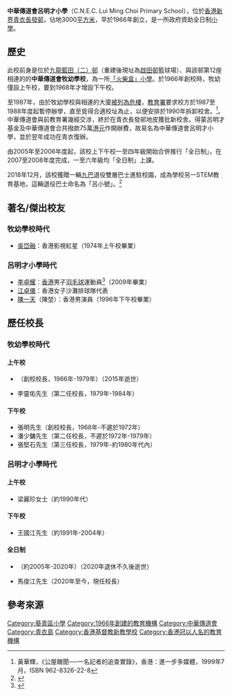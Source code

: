 {{Infobox_School 
| name = C.N.E.C. Lui Ming Choi Primary School <br/>中華傳道會呂明才小學
| image = [[File:C.N.E.C._Lui_Ming_Choi_Primary_School_2009.JPG|280px]]
| motto = ''仁愛、喜樂、和平''
| established = 1966年（中華傳道會牧幼學校上午校）<br>1988年（現址）
| type = [[津貼學校|津貼學校]]（全日）
| district = [[葵青區|葵青區]]
| principal = 馬俊江先生
| vice_principal = 孫麗賢女士，鄭淑儀女士
| faculty = 60人
| enrollment = 550人（2020/21年度）
| location = [[香港|香港]][[新界|新界]][[青衣島|青衣]][[長發邨|長發邨]]
| website = http://www.cneclmc.edu.hk
}}

'''中華傳道會呂明才小學'''（C.N.E.C. Lui Ming Choi Primary School），位於[[香港|香港]][[新界|新界]][[青衣島|青衣]][[長發邨|長發邨]]，佔地3000[[平方米|平方米]]，早於1966年創立，是一所政府資助全日制[[小學|小學]]。

==歷史==
此校前身是位於[[九龍|九龍]][[藍田邨|藍田（二）邨]]（重建後現址為[[啟田邨|啟田邨]]籃球場）、與該邨第12座相連的的'''中華傳道會牧幼學校'''，為一所[[「火柴盒」小學|「火柴盒」小學]]。於1966年創校時，牧幼僅設上午校，要到1968年才增設下午校。

至1987年，由於牧幼學校與相連的大廈[[26座問題公屋醜聞|被列為危樓]]，[[香港教育局|教育署]]要求校方於1987至1988年度起暫停辦學，直至覓得合適校址為止，以便安排於1990年拆卸校舍。<ref>黃華輝，《公屋醜聞──一名記者的追查實錄》，香港：進一步多媒體，1999年7月，ISBN 962-8326-22-8</ref>。中華傳道會與前教育署幾經交涉，終於在青衣長發邨地皮獲批新校舍。得蒙呂明才基金及中華傳道會合共撥款75萬[[港元|港元]]作開辦費，故易名為中華傳道會呂明才小學，並於翌年成功在青衣復辦。

由2005年至2006年度起，該校上下午校一至四年級開始合併推行「全日制」，在2007至2008年度完成，一至六年級均「全日制」上課。

2018年12月，該校獲贈一輛[[九巴|九巴]]退役雙層巴士進駐校園，成為學校另一STEM教育基地，這輛退役巴士命名為「呂小號」。<ref>{{Cite news |url=https://www1.hkej.com/features/article?q=%23%E5%B9%BC%E5%B0%8F%E5%AD%B8%E5%BA%9C%23&suid=3957988352&fbclid=IwAR2VVXpLWHlns95qYT93Yhwvr2mDCKFy1BgqCbPSsIF-JrNsgpDW8t0Yc1A |title=中華傳道會呂明才小學 活潑時間表 培育自信人才 |date=2019-03-28 |work=信報財經新聞 |accessdate=2019-04-20}}</ref>

==著名/傑出校友==
===牧幼學校時代===
*[[吳岱融|吳岱融]]：香港影視紅星（1974年上午校畢業）

===呂明才小學時代===
*[[李卓耀|李卓耀]]：[[香港|香港]]男子[[羽毛球|羽毛球]]運動員<ref name="2006 - 2007年度青衣區小學校際羽毛球比賽【男子單打 - 成績】">{{Cite web |url=http://www.hkssf-nt.org.hk/district/primary/Result/TY/BD/ACRO-TYBD-0607-Result.pdf |title=2006 - 2007年度青衣區小學校際羽毛球比賽【男子單打 - 成績】，2006年 |accessdate=2018-08-26 |archive-date=2017-10-01 |archive-url=https://web.archive.org/web/20171001122726/http://www.hkssf-nt.org.hk/district/primary/Result/TY/BD/ACRO-TYBD-0607-Result.pdf |dead-url=no }}</ref>（2009年畢業）
*[[江卓儀|江卓儀]]：香港女子沙灘排球隊代表
*[[陳一天|陳一天]]（陳堃）：香港男演員（1996年下午校畢業）

==歷任校長==
===牧幼學校時代===
====上午校====
*{{box|蘇怡女士}}（創校校長，1966年-1979年）（2015年逝世）
*李靈佑先生（第二任校長，1979年-1984年）

====下午校====
*張明先生（創校校長，1968年-不遲於1972年）
*潘少鏞先生（第二任校長，不遲於1972年-1979年）
*張堅石先生（第三任校長，1979年-約1980年代內）

===呂明才小學時代===
====上午校====
*梁麗珍女士（約1990年代）
====下午校====
*王國江先生（約1991年-2004年）

====全日制====
*{{box|吳錦輝先生}}（約2005年-2020年）（2020年退休不久後逝世）
*馬俊江先生（2020年至今，現任校長）

==參考來源==
{{reflist}}


[[Category:葵青區小學|Category:葵青區小學]]
[[Category:1966年創建的教育機構|Category:1966年創建的教育機構]]
[[Category:中華傳道會|Category:中華傳道會]]
[[Category:青衣島|Category:青衣島]]
[[Category:香港基督教新教學校|Category:香港基督教新教學校]]
[[Category:香港冠以人名的教育機構|Category:香港冠以人名的教育機構]]